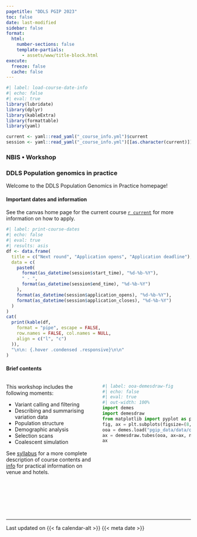 ```yaml
---
pagetitle: "DDLS PGIP 2023"
toc: false
date: last-modified
sidebar: false
format:
  html:
    number-sections: false
    template-partials:
      - assets/www/title-block.html
execute:
  freeze: false
  cache: false
---
```


<!-- markdownlint-disable MD041 -->

```r
#| label: load-course-date-info
#| echo: false
#| eval: true
library(lubridate)
library(dplyr)
library(kableExtra)
library(formattable)
library(yaml)

current <- yaml::read_yaml("_course_info.yml")$current
session <- yaml::read_yaml("_course_info.yml")[[as.character(current)]]
```

### NBIS • Workshop

### DDLS Population genomics in practice

Welcome to the DDLS Population Genomics in Practice homepage!

#### Important dates and information

See the canvas home page for the current course
[`r current`](`r session$canvas_home_page`) for more
information on how to apply.

```r
#| label: print-course-dates
#| echo: false
#| eval: true
#| results: asis
df <- data.frame(
  title = c("Next round", "Application opens", "Application deadline"),
  data = c(
    paste0(
      format(as_datetime(session$start_time), "%d-%b-%Y"),
      " - ",
      format(as_datetime(session$end_time), "%d-%b-%Y")
    ),
    format(as_datetime(session$application_opens), "%d-%b-%Y"),
    format(as_datetime(session$application_closes), "%d-%b-%Y")
  )
)
cat(
  print(kable(df,
    format = "pipe", escape = FALSE,
    row.names = FALSE, col.names = NULL,
    align = c("l", "c")
  )),
  "\n\n: {.hover .condensed .responsive}\n\n"
)
```

#### Brief contents

:::: {.columns}

::: {.column width="50%"}

This workshop includes the following moments:

- Variant calling and filtering
- Describing and summarising variation data
- Population structure
- Demographic analysis
- Selection scans
- Coalescent simulation

See [syllabus](syllabus.qmd) for a more complete description of course
contents and [info](info.qmd) for practical information on venue and
hotels.

:::

::: {.column width="50%"}

<!-- markdownlint-disable MD013 -->

```python
#| label: ooa-demesdraw-fig
#| echo: false
#| eval: true
#| out-width: 100%
import demes
import demesdraw
from matplotlib import pyplot as plt
fig, ax = plt.subplots(figsize=(8, 6))
ooa = demes.load("pgip_data/data/ooa/ooa.demes.yaml")
ax = demesdraw.tubes(ooa, ax=ax, num_lines_per_migration=6, seed=32)
ax
```
<!-- markdownlint-enable MD013 -->

:::

::::

<br>

![](assets/logos/nbis-scilifelab.svg){height="1.2em"}

<br>

---

::: {.landing-update}

::: {.smallest}

Last updated on {{< fa calendar-alt >}} {{< meta date >}}

:::

:::

<!-- markdownlint-enable MD041 -->
